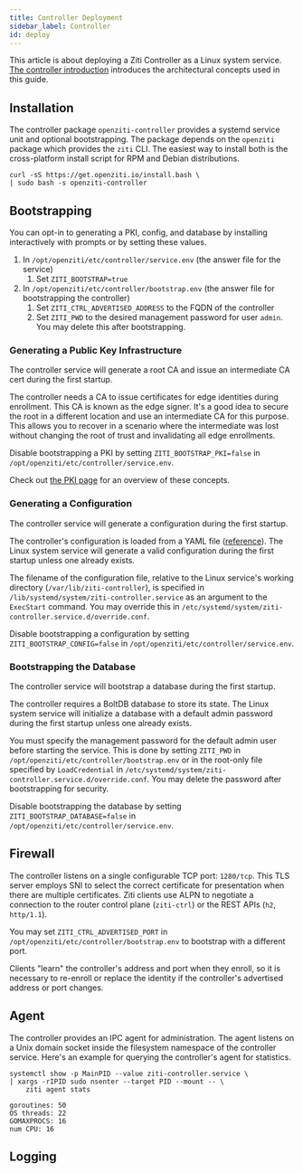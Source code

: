 ---
title: Controller Deployment
sidebar_label: Controller
id: deploy
---


This article is about deploying a Ziti Controller as a Linux system service. [The controller introduction](/learn/introduction/03-components.md#openziti-controller) introduces the architectural concepts used in this guide.

## Installation

The controller package `openziti-controller` provides a systemd service unit and optional bootstrapping. The package depends on the `openziti` package which provides the `ziti` CLI. The easiest way to install both is the cross-platform install script for RPM and Debian distributions.

```text
curl -sS https://get.openziti.io/install.bash \
| sudo bash -s openziti-controller
```

<LinuxPackageRepo />

## Bootstrapping

You can opt-in to generating a PKI, config, and database by installing interactively with prompts or by setting these values.

1. In `/opt/openziti/etc/controller/service.env` (the answer file for the service)
    1. Set `ZITI_BOOTSTRAP=true`
1. In `/opt/openziti/etc/controller/bootstrap.env` (the answer file for bootstrapping the controller)
    1. Set `ZITI_CTRL_ADVERTISED_ADDRESS` to the FQDN of the controller
    1. Set `ZITI_PWD` to the desired management password for user `admin`. You may delete this after bootstrapping.

### Generating a Public Key Infrastructure

The controller service will generate a root CA and issue an intermediate CA cert during the first startup.

The controller needs a CA to issue certificates for edge identities during enrollment. This CA is known as the edge signer. It's a good idea to secure the root in a different location and use an intermediate CA for this purpose. This allows you to recover in a scenario where the intermediate was lost without changing the root of trust and invalidating all edge enrollments.

Disable bootstrapping a PKI by setting `ZITI_BOOTSTRAP_PKI=false` in `/opt/openziti/etc/controller/service.env`.

Check out [the PKI page](/learn/core-concepts/pki.md) for an overview of these concepts.

### Generating a Configuration

The controller service will generate a configuration during the first startup.

The controller's configuration is loaded from a YAML file ([reference](/reference/30-configuration/controller.md)). The Linux system service will generate a valid configuration during the first startup unless one already exists. 

The filename of the configuration file, relative to the Linux service's working directory (`/var/lib/ziti-controller`), is specified in `/lib/systemd/system/ziti-controller.service` as an argument to the `ExecStart` command. You may override this in `/etc/systemd/system/ziti-controller.service.d/override.conf`.

Disable bootstrapping a configuration by setting `ZITI_BOOTSTRAP_CONFIG=false` in `/opt/openziti/etc/controller/service.env`.

### Bootstrapping the Database

The controller service will bootstrap a database during the first startup.

The controller requires a BoltDB database to store its state. The Linux system service will initialize a database with a default admin password during the first startup unless one already exists.

You must specify the management password for the default admin user before starting the service. This is done by setting `ZITI_PWD` in `/opt/openziti/etc/controller/bootstrap.env` or in the root-only file specified by `LoadCredential` in `/etc/systemd/system/ziti-controller.service.d/override.conf`. You may delete the password after bootstrapping for security.

Disable bootstrapping the database by setting `ZITI_BOOTSTRAP_DATABASE=false` in `/opt/openziti/etc/controller/service.env`.

## Firewall

The controller listens on a single configurable TCP port: `1280/tcp`. This TLS server employs SNI to select the correct certificate for presentation when there are multiple certificates. Ziti clients use ALPN to negotiate a connection to the router control plane (`ziti-ctrl`) or the REST APIs (`h2`, `http/1.1`).

You may set `ZITI_CTRL_ADVERTISED_PORT` in `/opt/openziti/etc/controller/bootstrap.env` to bootstrap with a different port.

Clients "learn" the controller's address and port when they enroll, so it is necessary to re-enroll or replace the identity if the controller's advertised address or port changes.

## Agent

The controller provides an IPC agent for administration. The agent listens on a Unix domain socket inside the filesystem namespace of the controller service. Here's an example for querying the controller's agent for statistics.

```text
systemctl show -p MainPID --value ziti-controller.service \
| xargs -rIPID sudo nsenter --target PID --mount -- \
    ziti agent stats
```

```buttonless title="Output"
goroutines: 50
OS threads: 22
GOMAXPROCS: 16
num CPU: 16
```

## Logging

<CliLogFormats/>